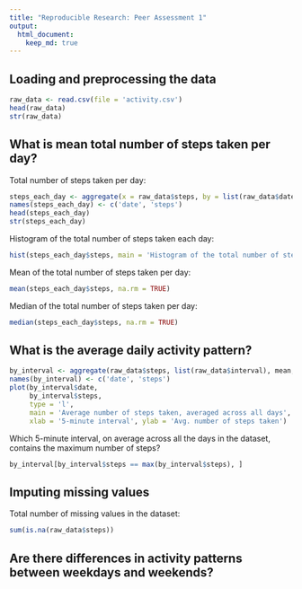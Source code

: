 ```yaml
---
title: "Reproducible Research: Peer Assessment 1"
output: 
  html_document:
    keep_md: true
---
```



## Loading and preprocessing the data
```r
raw_data <- read.csv(file = 'activity.csv')
head(raw_data)
str(raw_data)
```


## What is mean total number of steps taken per day?
Total number of steps taken per day:
```r
steps_each_day <- aggregate(x = raw_data$steps, by = list(raw_data$date), FUN = sum)
names(steps_each_day) <- c('date', 'steps')
head(steps_each_day)
str(steps_each_day)
```

Histogram of the total number of steps taken each day:
```r
hist(steps_each_day$steps, main = 'Histogram of the total number of steps taken by day', xlab = 'Steps')
```

Mean of the total number of steps taken per day:
```r
mean(steps_each_day$steps, na.rm = TRUE)
```

Median of the total number of steps taken per day:
```r
median(steps_each_day$steps, na.rm = TRUE)
```


## What is the average daily activity pattern?
```r
by_interval <- aggregate(raw_data$steps, list(raw_data$interval), mean, na.rm = TRUE)
names(by_interval) <- c('date', 'steps')
plot(by_interval$date, 
     by_interval$steps, 
     type = 'l', 
     main = 'Average number of steps taken, averaged across all days', 
     xlab = '5-minute interval', ylab = 'Avg. number of steps taken')
```

Which 5-minute interval, on average across all the days in the dataset, contains the maximum number of steps?
```r
by_interval[by_interval$steps == max(by_interval$steps), ]
```


## Imputing missing values
Total number of missing values in the dataset:
```r
sum(is.na(raw_data$steps))
```


## Are there differences in activity patterns between weekdays and weekends?
